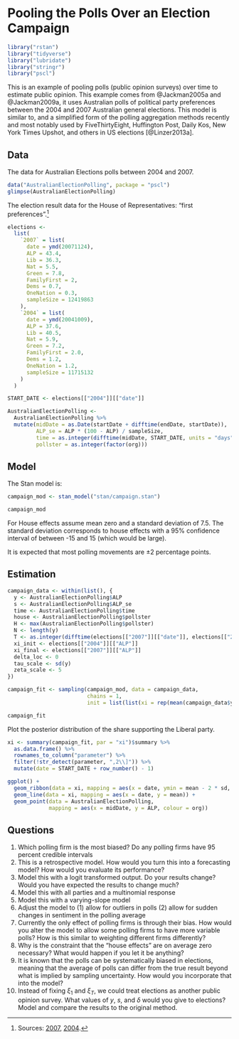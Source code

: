 # Pooling the Polls Over an Election Campaign {#campaign}

```r
library("rstan")
library("tidyverse")
library("lubridate")
library("stringr")
library("pscl")
```

This is an example of pooling polls (public opinion surveys) over time to estimate public opinion.
This example comes from @Jackman2005a and @Jackman2009a, it uses Australian polls of political party preferences between the 2004 and 2007 Australian general elections.
This model is similar to, and a simplified form of the polling aggregation methods recently and most notably used by FiveThirtyEight, Huffington Post, Daily Kos, New York Times Upshot, and others in US elections [@Linzer2013a].

## Data

The data for Australian Elections polls between 2004 and 2007.

```r
data("AustralianElectionPolling", package = "pscl")
glimpse(AustralianElectionPolling)
```

The election result data for the House of Representatives: "first preferences".[^auselecsrc]

```r
elections <-
  list(
    `2007` = list(
      date = ymd(20071124),
      ALP = 43.4,
      Lib = 36.3,
      Nat = 5.5,
      Green = 7.8,
      FamilyFirst = 2,
      Dems = 0.7,
      OneNation = 0.3,
      sampleSize = 12419863
    ),
    `2004` = list(
      date = ymd(20041009),
      ALP = 37.6,
      Lib = 40.5,
      Nat = 5.9,
      Green = 7.2,
      FamilyFirst = 2.0,
      Dems = 1.2,
      OneNation = 1.2,
      sampleSize = 11715132      
    )
  )
```

```r
START_DATE <- elections[["2004"]][["date"]]

AustralianElectionPolling <-
  AustralianElectionPolling %>%
  mutate(midDate = as.Date(startDate + difftime(endDate, startDate)),
         ALP_se = ALP * (100 - ALP) / sampleSize,
         time = as.integer(difftime(midDate, START_DATE, units = "days")) + 1L,
         pollster = as.integer(factor(org)))

```

## Model

The Stan model is:

```r
campaign_mod <- stan_model("stan/campaign.stan")
```

```r
campaign_mod
```

For House effects assume mean zero and a standard deviation of 7.5. The standard deviation corresponds to house effects with a 95% confidence interval of between -15 and 15 (which would be large).

It is expected that most polling movements are $\pm 2$ percentage points.

## Estimation

```r
campaign_data <- within(list(), {
  y <- AustralianElectionPolling$ALP
  s <- AustralianElectionPolling$ALP_se
  time <- AustralianElectionPolling$time
  house <- AustralianElectionPolling$pollster
  H <- max(AustralianElectionPolling$pollster)
  N <- length(y)
  T <- as.integer(difftime(elections[["2007"]][["date"]], elections[["2004"]][["date"]], units = "days")) + 1
  xi_init <- elections[["2004"]][["ALP"]]
  xi_final <- elections[["2007"]][["ALP"]]
  delta_loc <- 0
  tau_scale <- sd(y)
  zeta_scale <- 5
})
```

```r
campaign_fit <- sampling(campaign_mod, data = campaign_data,
                         chains = 1,
                         init = list(list(xi = rep(mean(campaign_data$y), campaign_data$N))))
```

```r
campaign_fit
```

Plot the posterior distribution of the share supporting the Liberal party.

```r
xi <- summary(campaign_fit, par = "xi")$summary %>%
  as.data.frame() %>%
  rownames_to_column("parameter") %>%
  filter(!str_detect(parameter, ",2\\]")) %>%
  mutate(date = START_DATE + row_number() - 1)

ggplot() +
  geom_ribbon(data = xi, mapping = aes(x = date, ymin = mean - 2 * sd, ymax = mean + 2 * sd), alpha = 0.3) +
  geom_line(data = xi, mapping = aes(x = date, y = mean)) +
  geom_point(data = AustralianElectionPolling,
             mapping = aes(x = midDate, y = ALP, colour = org))

```

## Questions

1.  Which polling firm is the most biased? Do any polling firms have 95 percent credible intervals
1.  This is a retrospective model. How would you turn this into a forecasting model? How would you evaluate its performance?
1.  Model this with a logit transformed output. Do your results change? Would you have expected the results to change much?
1.  Model this with all parties and a multinomial response
1.  Model this with a varying-slope model
1.  Adjust the model to (1) allow for outliers in polls (2) allow for sudden changes in sentiment in the polling average
1.  Currently the only effect of polling firms is through their bias. How would you alter the model to allow some polling firms to have more variable polls? How is this similar to weighting different firms differently?
1.  Why is the constraint that the "house effects" are on average zero necessary? What would happen if you let it be anything?
1.  It is known that the polls can be systematically biased in elections, meaning that the average of polls can differ from the true result beyond what is implied by sampling uncertainty. How would you incorporate that into the model?
1.  Instead of fixing $\xi_1$ and $\xi_T$, we could treat elections as another public opinion survey. What values of $y$, $s$, and $\delta$ would you give to elections? Model and compare the results to the original method.

[^auselecsrc]: Sources: [2007](https://en.wikipedia.org/wiki/Results_of_the_Australian_federal_election,_2007_%28House_of_Representatives%29), [2004](https://en.wikipedia.org/wiki/Full_national_lower_house_results_for_the_2004_Australian_federal_election).
